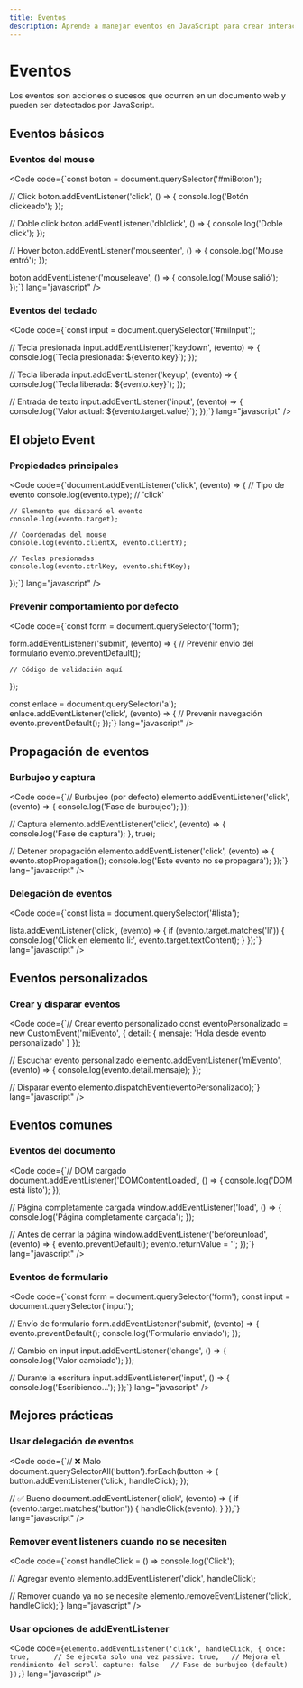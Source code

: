 ```yaml
---
title: Eventos
description: Aprende a manejar eventos en JavaScript para crear interacciones dinámicas en tus aplicaciones web.
---
```



# Eventos <Badge text="Fundamental" variant="success" />

<Aside type="tip">
  Los eventos son acciones o sucesos que ocurren en un documento web y pueden ser detectados por JavaScript.
</Aside>

## Eventos básicos <Badge text="Básico" variant="note" />

### Eventos del mouse
<Code code={`const boton = document.querySelector('#miBoton');

// Click
boton.addEventListener('click', () => {
    console.log('Botón clickeado');
});

// Doble click
boton.addEventListener('dblclick', () => {
    console.log('Doble click');
});

// Hover
boton.addEventListener('mouseenter', () => {
    console.log('Mouse entró');
});

boton.addEventListener('mouseleave', () => {
    console.log('Mouse salió');
});`} lang="javascript" />

### Eventos del teclado
<Code code={`const input = document.querySelector('#miInput');

// Tecla presionada
input.addEventListener('keydown', (evento) => {
    console.log(\`Tecla presionada: \${evento.key}\`);
});

// Tecla liberada
input.addEventListener('keyup', (evento) => {
    console.log(\`Tecla liberada: \${evento.key}\`);
});

// Entrada de texto
input.addEventListener('input', (evento) => {
    console.log(\`Valor actual: \${evento.target.value}\`);
});`} lang="javascript" />

## El objeto Event <Badge text="Importante" variant="danger" />

### Propiedades principales
<Code code={`document.addEventListener('click', (evento) => {
    // Tipo de evento
    console.log(evento.type);  // 'click'
    
    // Elemento que disparó el evento
    console.log(evento.target);
    
    // Coordenadas del mouse
    console.log(evento.clientX, evento.clientY);
    
    // Teclas presionadas
    console.log(evento.ctrlKey, evento.shiftKey);
});`} lang="javascript" />

### Prevenir comportamiento por defecto
<Code code={`const form = document.querySelector('form');

form.addEventListener('submit', (evento) => {
    // Prevenir envío del formulario
    evento.preventDefault();
    
    // Código de validación aquí
});

const enlace = document.querySelector('a');
enlace.addEventListener('click', (evento) => {
    // Prevenir navegación
    evento.preventDefault();
});`} lang="javascript" />

## Propagación de eventos <Badge text="Avanzado" variant="note" />

### Burbujeo y captura
<Code code={`// Burbujeo (por defecto)
elemento.addEventListener('click', (evento) => {
    console.log('Fase de burbujeo');
});

// Captura
elemento.addEventListener('click', (evento) => {
    console.log('Fase de captura');
}, true);

// Detener propagación
elemento.addEventListener('click', (evento) => {
    evento.stopPropagation();
    console.log('Este evento no se propagará');
});`} lang="javascript" />

### Delegación de eventos
<Code code={`const lista = document.querySelector('#lista');

lista.addEventListener('click', (evento) => {
    if (evento.target.matches('li')) {
        console.log('Click en elemento li:', evento.target.textContent);
    }
});`} lang="javascript" />

## Eventos personalizados <Badge text="Avanzado" variant="note" />

### Crear y disparar eventos
<Code code={`// Crear evento personalizado
const eventoPersonalizado = new CustomEvent('miEvento', {
    detail: {
        mensaje: 'Hola desde evento personalizado'
    }
});

// Escuchar evento personalizado
elemento.addEventListener('miEvento', (evento) => {
    console.log(evento.detail.mensaje);
});

// Disparar evento
elemento.dispatchEvent(eventoPersonalizado);`} lang="javascript" />

## Eventos comunes <Badge text="Referencia" variant="tip" />

### Eventos del documento
<Code code={`// DOM cargado
document.addEventListener('DOMContentLoaded', () => {
    console.log('DOM está listo');
});

// Página completamente cargada
window.addEventListener('load', () => {
    console.log('Página completamente cargada');
});

// Antes de cerrar la página
window.addEventListener('beforeunload', (evento) => {
    evento.preventDefault();
    evento.returnValue = '';
});`} lang="javascript" />

### Eventos de formulario
<Code code={`const form = document.querySelector('form');
const input = document.querySelector('input');

// Envío de formulario
form.addEventListener('submit', (evento) => {
    evento.preventDefault();
    console.log('Formulario enviado');
});

// Cambio en input
input.addEventListener('change', () => {
    console.log('Valor cambiado');
});

// Durante la escritura
input.addEventListener('input', () => {
    console.log('Escribiendo...');
});`} lang="javascript" />

## Mejores prácticas <Badge text="Recomendado" variant="tip" />

### Usar delegación de eventos
<Code code={`// ❌ Malo
document.querySelectorAll('button').forEach(button => {
    button.addEventListener('click', handleClick);
});

// ✅ Bueno
document.addEventListener('click', (evento) => {
    if (evento.target.matches('button')) {
        handleClick(evento);
    }
});`} lang="javascript" />

### Remover event listeners cuando no se necesiten
<Code code={`const handleClick = () => console.log('Click');

// Agregar evento
elemento.addEventListener('click', handleClick);

// Remover cuando ya no se necesite
elemento.removeEventListener('click', handleClick);`} lang="javascript" />

### Usar opciones de addEventListener
<Code code={`elemento.addEventListener('click', handleClick, {
    once: true,      // Se ejecuta solo una vez
    passive: true,   // Mejora el rendimiento del scroll
    capture: false   // Fase de burbujeo (default)
});`} lang="javascript" />

